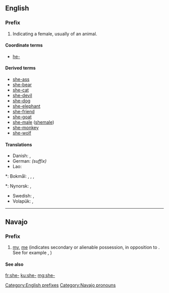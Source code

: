 {{also|Appendix:Variations of "she"}}
==English==

===Prefix===
{{head|en|prefixes}}

# Indicating a female, usually of an animal.

====Coordinate terms====
* [[he-]]

====Derived terms====
* [[she-ass]]
* [[she-bear]]
* [[she-cat]]
* [[she-devil]]
* [[she-dog]]
* [[she-elephant]]
* [[she-friend]]
* [[she-goat]]
* [[she-male]] ([[shemale]])
* [[she-monkey]]
* [[she-wolf]]

====Translations====
{{trans-top|the prefix she- for a female animal or a woman}}
* Danish: {{t+|da|hun}}, {{t|da|hun-}}
* German: ''(suffix)'' {{t|de|-in}}
* Lao: {{t+|lo|ແມ່|tr=mëë|sc=Laoo}}
{{trans-mid}}
*: Bokmål: {{t+|no|hunn}}, {{t+|no|hun}}, {{t|no|hunn-}}, {{t|no|hun-}}
*: Nynorsk: {{t|nn|ho}}, {{t|nn|ho-}}
* Swedish: {{t|sv|hon-}}, {{t+|sv|hona}}
* Volapük: {{t|vo|ji}}, {{t+|vo|ji-}}
{{trans-bottom}}

[[Category:English prefixes]]

----

==Navajo==

===Prefix===
{{head|nv|prefix}}

# [[my]], [[me]] (indicates secondary or alienable possession, in opposition to {{l|nv|shi-}}. See for example {{l|nv|abeʼ}}, {{l|nv|sheʼabeʼ}})

====See also====
{{nv-possessive pronouns}}

[[Category:Navajo pronouns]]

[[fr:she-]]
[[ku:she-]]
[[mg:she-]]